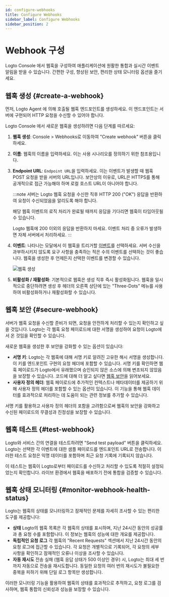 ```yaml
---
id: configure-webhooks
title: Configure Webhooks
sidebar_label: Configure Webhooks
sidebar_position: 2
---
```


# Webhook 구성

Logto Console 에서 웹훅을 구성하여 애플리케이션에 원활한 통합과 실시간 이벤트 알림을 받을 수 있습니다. 간편한 구성, 향상된 보안, 편리한 상태 모니터링 옵션을 즐기세요.

## 웹훅 생성 \{#create-a-webhook}

먼저, Logto Agent 에 의해 호출될 웹훅 엔드포인트를 생성하세요. 이 엔드포인트는 서버에 구현되어 HTTP 요청을 수신할 수 있어야 합니다.

Logto Console 에서 새로운 웹훅을 생성하려면 다음 단계를 따르세요:

1. **웹훅 생성**: <CloudLink to="/webhooks">Console > Webhooks</CloudLink>로 이동하여 "Create webhook" 버튼을 클릭하세요.
2. **이름**: 웹훅의 이름을 입력하세요. 이는 사용 시나리오를 정의하기 위한 참조용입니다.
3. **Endpoint URL**: `Endpoint URL`을 입력하세요. 이는 이벤트가 발생할 때 웹훅 POST 요청을 받을 서버의 URL입니다. 보안상의 이유로, URL은 HTTPS를 통해 공개적으로 접근 가능해야 하며 로컬 호스트 URL이 아니어야 합니다.

   :::note
   서버는 Logto 웹훅 요청을 수신한 직후 HTTP 200 ("OK") 응답을 반환하여 요청이 수신되었음을 알리도록 해야 합니다.

   해당 웹훅 이벤트의 로직 처리가 완료될 때까지 응답을 기다리면 웹훅이 타임아웃될 수 있습니다.

   Logto 웹훅에 200 이외의 응답을 반환하지 마세요. 이벤트 처리 중 오류가 발생하면 자체 서버에서 처리하세요.
   :::

4. **이벤트**: 나타나는 모달에서 이 웹훅을 트리거할 [이벤트](/developers/webhooks/webhooks-events)를 선택하세요. 서버 수신을 과부하시키지 않도록 요구 사항을 충족하는 적은 수의 이벤트를 선택하는 것이 좋습니다. 웹훅을 생성한 후 언제든지 선택한 이벤트를 변경할 수 있습니다.

   <img src="/img/assets/create-webhook-page.png" alt="웹훅 생성" />

5. **비활성화 / 재활성화**: 기본적으로 웹훅은 생성 직후 즉시 활성화됩니다. 웹훅을 일시적으로 중단하려면 생성 후 헤더의 오른쪽 상단에 있는 "Three-Dots" 메뉴를 사용하여 비활성화하거나 재활성화할 수 있습니다.

## 웹훅 보안 \{#secure-webhook}

서버가 웹훅 요청을 수신할 준비가 되면, 요청을 안전하게 처리할 수 있는지 확인하고 싶을 것입니다. Logto는 각 웹훅 요청 페이로드에 대한 서명을 생성하여 요청이 Logto에서 온 것임을 확인할 수 있습니다.

새로운 웹훅을 생성한 후 보안을 강화할 수 있는 옵션이 있습니다:

- **서명 키**: Logto는 각 웹훅에 대해 서명 키로 알려진 고유한 해시 서명을 생성합니다. 이 키를 엔드포인트 구현의 요청 헤더에 포함할 수 있습니다. 서명 키를 확인하면 웹훅 페이로드가 Logto에서 유래했으며 승인되지 않은 소스에 의해 변조되지 않았음을 보장할 수 있습니다. 코드에 대해 더 알고 싶다면 [웹훅 보안](/developers/webhooks/secure-webhooks/)을 읽어보세요.
- **사용자 정의 헤더**: 웹훅 페이로드에 추가적인 컨텍스트나 메타데이터를 제공하기 위해 사용자 정의 헤더를 포함할 수 있는 옵션이 있습니다. 이 기능을 통해 웹훅 데이터를 효과적으로 처리하는 데 도움이 되는 관련 정보를 추가할 수 있습니다.

서명 키를 활용하고 사용자 정의 헤더의 포함을 고려함으로써 웹훅의 보안을 강화하고 수신된 페이로드의 무결성과 진정성을 보장할 수 있습니다.

## 웹훅 테스트 \{#test-webhook}

Logto와 서비스 간의 연결을 테스트하려면 "Send test payload" 버튼을 클릭하세요. Logto는 선택한 각 이벤트에 대한 샘플 페이로드를 엔드포인트 URL로 전송합니다. 이러한 테스트 요청은 익명 데이터를 포함하며 최근 요청 기록에 기록되지 않습니다.

이 테스트는 웹훅이 Logto로부터 페이로드를 수신하고 처리할 수 있도록 적절히 설정되었는지 확인합니다. 라이브 환경에서 웹훅을 배포하기 전에 통합을 검증할 수 있습니다.

## 웹훅 상태 모니터링 \{#monitor-webhook-health-status}

Logto는 웹훅의 상태를 모니터링하고 잠재적인 문제를 자세히 조사할 수 있는 편리한 도구를 제공합니다:

- **상태**
  Logto의 웹훅 목록은 각 웹훅의 상태를 표시하며, 지난 24시간 동안의 성공률과 총 요청 수를 포함합니다. 이 정보는 웹훅의 성능에 대한 개요를 제공합니다.
- **독립적인 요청 로그**
  각 웹훅의 "Recent Requests" 섹션에서 지난 24시간 동안의 요청 로그에 접근할 수 있습니다. 각 요청은 개별적으로 기록되어, 각 요청의 세부 사항을 확인하고 잠재적인 오류나 이상을 조사할 수 있습니다.
- **자동 재시도**
  전송 실패 (웹훅 응답 상태가 500 이상인 경우) 시, Logto는 최대 세 번까지 자동으로 전송을 재시도합니다. 동일한 요청의 여러 번의 재시도가 불필요한 중복을 피하기 위해 단일 로그 항목만 생성합니다.

이러한 모니터링 기능을 활용하여 웹훅의 상태를 효과적으로 추적하고, 요청 로그를 검사하며, 웹훅 통합의 신뢰성과 성능을 보장할 수 있습니다.
